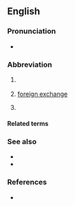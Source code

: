 {{also|Fx|F/X|fx}}
==English==

===Pronunciation===
* {{audio|En-au-FX.ogg|Audio (AU)|lang=en}}

===Abbreviation===
{{rfc-header|Abbreviation}}
{{head|en|abbreviation}}

# {{abbreviation of|factor X|lang=en|nodot=1}} {{gloss|[[clotting factor X]]}}
# {{lb|en|finance}} [[foreign exchange]]
# {{lb|en|slang|video games|film|television}} {{alternative form of|lang=en|F/X|gloss=[[special effects]]}}

====Related terms====
{{rel4|en|title=clotting factor X
|FI
|FII
|FIII
|FIV
|FV
|FVI
|FVII
|FVIII
|FIX
|FXI
|FXII
|FXIII
}}
{{rel2|en|title=special effects
|SFX
|VFX
}}

===See also===
{{sense|special effects}}
* {{l|en|sound effects}}
* {{l|en|visual effects}}

===References===
* {{pedia}}